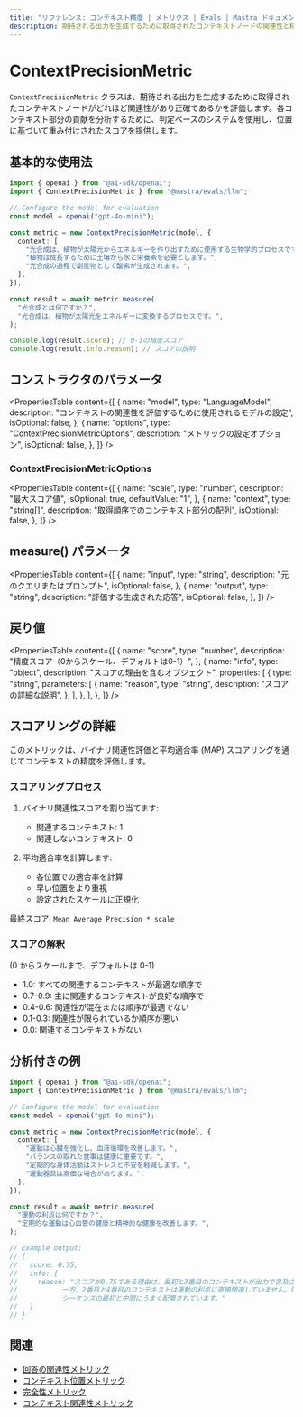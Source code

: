 ```yaml
---
title: "リファレンス: コンテキスト精度 | メトリクス | Evals | Mastra ドキュメント"
description: 期待される出力を生成するために取得されたコンテキストノードの関連性と精度を評価する、Mastra のコンテキスト精度メトリクスに関するドキュメント。
---
```


# ContextPrecisionMetric

`ContextPrecisionMetric` クラスは、期待される出力を生成するために取得されたコンテキストノードがどれほど関連性があり正確であるかを評価します。各コンテキスト部分の貢献を分析するために、判定ベースのシステムを使用し、位置に基づいて重み付けされたスコアを提供します。

## 基本的な使用法

```typescript
import { openai } from "@ai-sdk/openai";
import { ContextPrecisionMetric } from "@mastra/evals/llm";

// Configure the model for evaluation
const model = openai("gpt-4o-mini");

const metric = new ContextPrecisionMetric(model, {
  context: [
    "光合成は、植物が太陽光からエネルギーを作り出すために使用する生物学的プロセスです。",
    "植物は成長するために土壌から水と栄養素を必要とします。",
    "光合成の過程で副産物として酸素が生成されます。",
  ],
});

const result = await metric.measure(
  "光合成とは何ですか？",
  "光合成は、植物が太陽光をエネルギーに変換するプロセスです。",
);

console.log(result.score); // 0-1の精度スコア
console.log(result.info.reason); // スコアの説明
```

## コンストラクタのパラメータ

<PropertiesTable
  content={[
    {
      name: "model",
      type: "LanguageModel",
      description: "コンテキストの関連性を評価するために使用されるモデルの設定",
      isOptional: false,
    },
    {
      name: "options",
      type: "ContextPrecisionMetricOptions",
      description: "メトリックの設定オプション",
      isOptional: false,
    },
  ]}
/>

### ContextPrecisionMetricOptions

<PropertiesTable
  content={[
    {
      name: "scale",
      type: "number",
      description: "最大スコア値",
      isOptional: true,
      defaultValue: "1",
    },
    {
      name: "context",
      type: "string[]",
      description: "取得順序でのコンテキスト部分の配列",
      isOptional: false,
    },
  ]}
/>

## measure() パラメータ

<PropertiesTable
  content={[
    {
      name: "input",
      type: "string",
      description: "元のクエリまたはプロンプト",
      isOptional: false,
    },
    {
      name: "output",
      type: "string",
      description: "評価する生成された応答",
      isOptional: false,
    },
  ]}
/>

## 戻り値

<PropertiesTable
  content={[
    {
      name: "score",
      type: "number",
      description: "精度スコア（0からスケール、デフォルトは0-1）",
    },
    {
      name: "info",
      type: "object",
      description: "スコアの理由を含むオブジェクト",
      properties: [
        {
          type: "string",
          parameters: [
            {
              name: "reason",
              type: "string",
              description: "スコアの詳細な説明",
            },
          ],
        },
      ],
    },
  ]}
/>

## スコアリングの詳細

このメトリックは、バイナリ関連性評価と平均適合率 (MAP) スコアリングを通じてコンテキストの精度を評価します。

### スコアリングプロセス

1. バイナリ関連性スコアを割り当てます:

   - 関連するコンテキスト: 1
   - 関連しないコンテキスト: 0

2. 平均適合率を計算します:
   - 各位置での適合率を計算
   - 早い位置をより重視
   - 設定されたスケールに正規化

最終スコア: `Mean Average Precision * scale`

### スコアの解釈

(0 からスケールまで、デフォルトは 0-1)

- 1.0: すべての関連するコンテキストが最適な順序で
- 0.7-0.9: 主に関連するコンテキストが良好な順序で
- 0.4-0.6: 関連性が混在または順序が最適でない
- 0.1-0.3: 関連性が限られているか順序が悪い
- 0.0: 関連するコンテキストがない

## 分析付きの例

```typescript
import { openai } from "@ai-sdk/openai";
import { ContextPrecisionMetric } from "@mastra/evals/llm";

// Configure the model for evaluation
const model = openai("gpt-4o-mini");

const metric = new ContextPrecisionMetric(model, {
  context: [
    "運動は心臓を強化し、血液循環を改善します。",
    "バランスの取れた食事は健康に重要です。",
    "定期的な身体活動はストレスと不安を軽減します。",
    "運動器具は高価な場合があります。",
  ],
});

const result = await metric.measure(
  "運動の利点は何ですか？",
  "定期的な運動は心血管の健康と精神的な健康を改善します。",
);

// Example output:
// {
//   score: 0.75,
//   info: {
//     reason: "スコアが0.75である理由は、最初と3番目のコンテキストが出力で言及された利点に非常に関連しているためです。
//           一方、2番目と4番目のコンテキストは運動の利点に直接関連していません。関連するコンテキストは
//           シーケンスの最初と中間にうまく配置されています。"
//   }
// }
```

## 関連

- [回答の関連性メトリック](./answer-relevancy)
- [コンテキスト位置メトリック](./context-position)
- [完全性メトリック](./completeness)
- [コンテキスト関連性メトリック](./context-relevancy)
